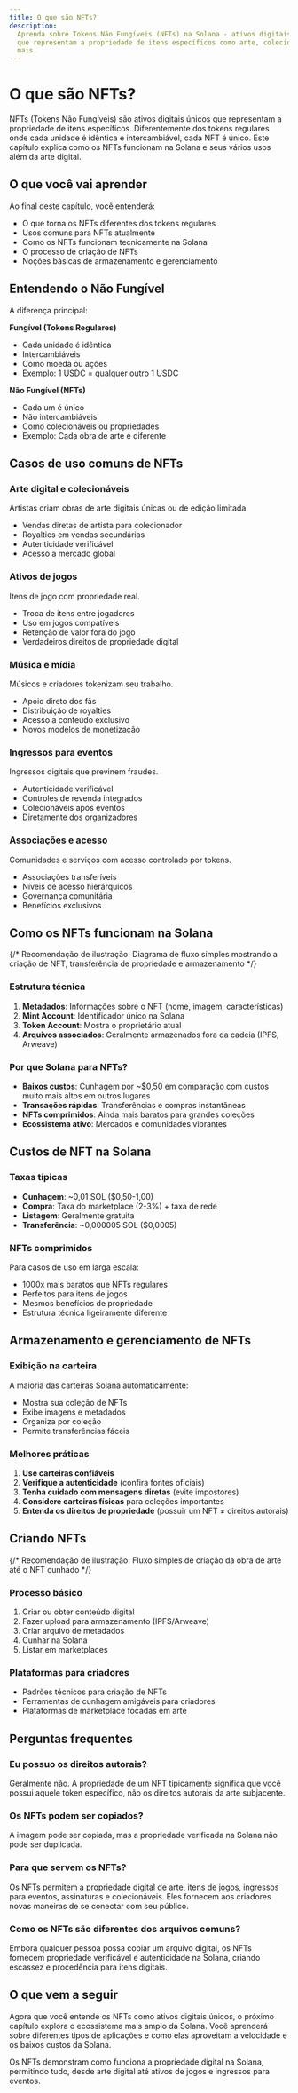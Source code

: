 ```yaml
---
title: O que são NFTs?
description:
  Aprenda sobre Tokens Não Fungíveis (NFTs) na Solana - ativos digitais únicos
  que representam a propriedade de itens específicos como arte, colecionáveis e
  mais.
---
```


# O que são NFTs?

NFTs (Tokens Não Fungíveis) são ativos digitais únicos que representam a
propriedade de itens específicos. Diferentemente dos tokens regulares onde cada
unidade é idêntica e intercambiável, cada NFT é único. Este capítulo explica
como os NFTs funcionam na Solana e seus vários usos além da arte digital.

## O que você vai aprender

Ao final deste capítulo, você entenderá:

- O que torna os NFTs diferentes dos tokens regulares
- Usos comuns para NFTs atualmente
- Como os NFTs funcionam tecnicamente na Solana
- O processo de criação de NFTs
- Noções básicas de armazenamento e gerenciamento

## Entendendo o Não Fungível

A diferença principal:

**Fungível (Tokens Regulares)**

- Cada unidade é idêntica
- Intercambiáveis
- Como moeda ou ações
- Exemplo: 1 USDC = qualquer outro 1 USDC

**Não Fungível (NFTs)**

- Cada um é único
- Não intercambiáveis
- Como colecionáveis ou propriedades
- Exemplo: Cada obra de arte é diferente

## Casos de uso comuns de NFTs

### Arte digital e colecionáveis

Artistas criam obras de arte digitais únicas ou de edição limitada.

- Vendas diretas de artista para colecionador
- Royalties em vendas secundárias
- Autenticidade verificável
- Acesso a mercado global

### Ativos de jogos

Itens de jogo com propriedade real.

- Troca de itens entre jogadores
- Uso em jogos compatíveis
- Retenção de valor fora do jogo
- Verdadeiros direitos de propriedade digital

### Música e mídia

Músicos e criadores tokenizam seu trabalho.

- Apoio direto dos fãs
- Distribuição de royalties
- Acesso a conteúdo exclusivo
- Novos modelos de monetização

### Ingressos para eventos

Ingressos digitais que previnem fraudes.

- Autenticidade verificável
- Controles de revenda integrados
- Colecionáveis após eventos
- Diretamente dos organizadores

### Associações e acesso

Comunidades e serviços com acesso controlado por tokens.

- Associações transferíveis
- Níveis de acesso hierárquicos
- Governança comunitária
- Benefícios exclusivos

## Como os NFTs funcionam na Solana

{/* Recomendação de ilustração: Diagrama de fluxo simples mostrando a criação de NFT, transferência de propriedade e armazenamento */}

### Estrutura técnica

1. **Metadados**: Informações sobre o NFT (nome, imagem, características)
2. **Mint Account**: Identificador único na Solana
3. **Token Account**: Mostra o proprietário atual
4. **Arquivos associados**: Geralmente armazenados fora da cadeia (IPFS,
   Arweave)

### Por que Solana para NFTs?

- **Baixos custos**: Cunhagem por ~$0,50 em comparação com custos muito mais
  altos em outros lugares
- **Transações rápidas**: Transferências e compras instantâneas
- **NFTs comprimidos**: Ainda mais baratos para grandes coleções
- **Ecossistema ativo**: Mercados e comunidades vibrantes

## Custos de NFT na Solana

### Taxas típicas

- **Cunhagem**: ~0,01 SOL ($0,50-1,00)
- **Compra**: Taxa do marketplace (2-3%) + taxa de rede
- **Listagem**: Geralmente gratuita
- **Transferência**: ~0,000005 SOL ($0,0005)

### NFTs comprimidos

Para casos de uso em larga escala:

- 1000x mais baratos que NFTs regulares
- Perfeitos para itens de jogos
- Mesmos benefícios de propriedade
- Estrutura técnica ligeiramente diferente

## Armazenamento e gerenciamento de NFTs

### Exibição na carteira

A maioria das carteiras Solana automaticamente:

- Mostra sua coleção de NFTs
- Exibe imagens e metadados
- Organiza por coleção
- Permite transferências fáceis

### Melhores práticas

1. **Use carteiras confiáveis**
2. **Verifique a autenticidade** (confira fontes oficiais)
3. **Tenha cuidado com mensagens diretas** (evite impostores)
4. **Considere carteiras físicas** para coleções importantes
5. **Entenda os direitos de propriedade** (possuir um NFT ≠ direitos autorais)

## Criando NFTs

{/* Recomendação de ilustração: Fluxo simples de criação da obra de arte até o NFT cunhado */}

### Processo básico

1. Criar ou obter conteúdo digital
2. Fazer upload para armazenamento (IPFS/Arweave)
3. Criar arquivo de metadados
4. Cunhar na Solana
5. Listar em marketplaces

### Plataformas para criadores

- Padrões técnicos para criação de NFTs
- Ferramentas de cunhagem amigáveis para criadores
- Plataformas de marketplace focadas em arte

## Perguntas frequentes

### Eu possuo os direitos autorais?

Geralmente não. A propriedade de um NFT tipicamente significa que você possui
aquele token específico, não os direitos autorais da arte subjacente.

### Os NFTs podem ser copiados?

A imagem pode ser copiada, mas a propriedade verificada na Solana não pode ser
duplicada.

### Para que servem os NFTs?

Os NFTs permitem a propriedade digital de arte, itens de jogos, ingressos para
eventos, assinaturas e colecionáveis. Eles fornecem aos criadores novas maneiras
de se conectar com seu público.

### Como os NFTs são diferentes dos arquivos comuns?

Embora qualquer pessoa possa copiar um arquivo digital, os NFTs fornecem
propriedade verificável e autenticidade na Solana, criando escassez e
procedência para itens digitais.

## O que vem a seguir

Agora que você entende os NFTs como ativos digitais únicos, o próximo capítulo
explora o ecossistema mais amplo da Solana. Você aprenderá sobre diferentes
tipos de aplicações e como elas aproveitam a velocidade e os baixos custos da
Solana.

Os NFTs demonstram como funciona a propriedade digital na Solana, permitindo
tudo, desde arte digital até ativos de jogos e ingressos para eventos.